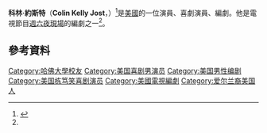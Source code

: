 {{Infobox person
| name                    = Colin Jost
| image                    = Colin Jost in 2019 (cropped).jpg
| birth_name              = Colin Kelly Jost<ref>{{cite web |url=https://archive.org/stream/brownalumnimonth838brow/brownalumnimonth838brow_djvu.txt |title=Full text of "Brown alumni monthly" |publisher=Archive.org |accessdate=September 13, 2014}}</ref>
| birth_date              = {{birth date and age|1982|06|29}}
| birth_place             = {{USA}}[[紐約州|紐約州]][[斯塔登島|斯塔登島]]
| occupation              = 演員，喜劇演員，編劇
| alma_mater              = [[哈佛大學|哈佛大學]]
| years_active            = 2005–現在
| spouse                    = {{marriage|[[史嘉蕾·喬韓森|史嘉蕾·喬韓森]]|2020||}}
}}
'''科林·約斯特'''（'''Colin Kelly Jost'''，{{bd|1982年|6月29日|catIdx=Jost}}）<ref name="#1">{{cite web |last=Johnson |first=Ben |url=http://www.silive.com/entertainment/tvfilm/index.ssf/2008/10/profile_colin_jost.html |title=Cover Story: Jost for Laughs |work=AWE |date=October 30, 2008}}</ref>是[[美國|美國]]的一位演員、喜劇演員、編劇。他是電視節目[[週六夜現場|週六夜現場]]的編劇之一<ref name="#1"/>。

==參考資料==
{{reflist}}

{{DEFAULTSORT: Jost, Colin}}

[[Category:哈佛大學校友|Category:哈佛大學校友]]
[[Category:美国喜剧男演员|Category:美国喜剧男演员]]
[[Category:美国男性编剧|Category:美国男性编剧]]
[[Category:美国栋笃笑喜剧演员|Category:美国栋笃笑喜剧演员]]
[[Category:美國電視編劇|Category:美國電視編劇]]
[[Category:爱尔兰裔美国人|Category:爱尔兰裔美国人]]